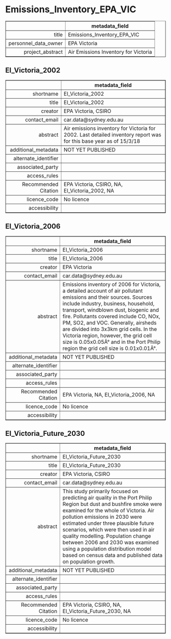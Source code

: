 Emissions_Inventory_EPA_VIC
===
<!-- html table generated in R 3.6.0 by xtable 1.8-4 package -->
<!-- Fri May 22 19:15:11 2020 -->
<table border=1>
<tr> <th>  </th> <th> metadata_field </th>  </tr>
  <tr> <td align="right"> title </td> <td> Emissions_Inventory_EPA_VIC </td> </tr>
  <tr> <td align="right"> personnel_data_owner </td> <td> EPA Victoria </td> </tr>
  <tr> <td align="right"> project_abstract </td> <td> Air Emissions Inventory for Victoria </td> </tr>
   </table>



EI_Victoria_2002
---
<!-- html table generated in R 3.6.0 by xtable 1.8-4 package -->
<!-- Fri May 22 19:15:11 2020 -->
<table border=1>
<tr> <th>  </th> <th> metadata_field </th>  </tr>
  <tr> <td align="right"> shortname </td> <td> EI_Victoria_2002 </td> </tr>
  <tr> <td align="right"> title </td> <td> EI_Victoria_2002 </td> </tr>
  <tr> <td align="right"> creator </td> <td> EPA Victoria, CSIRO </td> </tr>
  <tr> <td align="right"> contact_email </td> <td> car.data@sydney.edu.au </td> </tr>
  <tr> <td align="right"> abstract </td> <td> Air emissions inventory for Victoria for 2002. Last detailed inventory report was for this base year as of 15/3/18 </td> </tr>
  <tr> <td align="right"> additional_metadata </td> <td> NOT YET PUBLISHED </td> </tr>
  <tr> <td align="right"> alternate_identifier </td> <td>  </td> </tr>
  <tr> <td align="right"> associated_party </td> <td>  </td> </tr>
  <tr> <td align="right"> access_rules </td> <td>  </td> </tr>
  <tr> <td align="right"> Recommended Citation </td> <td> EPA Victoria, CSIRO, NA, EI_Victoria_2002, NA </td> </tr>
  <tr> <td align="right"> licence_code </td> <td> No licence </td> </tr>
  <tr> <td align="right"> accessibility </td> <td>  </td> </tr>
   </table>



EI_Victoria_2006
---
<!-- html table generated in R 3.6.0 by xtable 1.8-4 package -->
<!-- Fri May 22 19:15:11 2020 -->
<table border=1>
<tr> <th>  </th> <th> metadata_field </th>  </tr>
  <tr> <td align="right"> shortname </td> <td> EI_Victoria_2006 </td> </tr>
  <tr> <td align="right"> title </td> <td> EI_Victoria_2006 </td> </tr>
  <tr> <td align="right"> creator </td> <td> EPA Victoria </td> </tr>
  <tr> <td align="right"> contact_email </td> <td> car.data@sydney.edu.au </td> </tr>
  <tr> <td align="right"> abstract </td> <td> Emissions inventory of 2006 for Victoria, a detailed account of air pollutant emissions and their sources. Sources include industry, business, household, transport, windblown dust, biogenic and fire. Pollutants covered include CO, NOx, PM, SO2, and VOC. Generally, airsheds are divided into 3x3km grid cells. In the Victoria region, however, the grid cell size is 0.05x0.05Â° and in the Port Philip region the grid cell size is 0.01x0.01Â°. </td> </tr>
  <tr> <td align="right"> additional_metadata </td> <td> NOT YET PUBLISHED </td> </tr>
  <tr> <td align="right"> alternate_identifier </td> <td>  </td> </tr>
  <tr> <td align="right"> associated_party </td> <td>  </td> </tr>
  <tr> <td align="right"> access_rules </td> <td>  </td> </tr>
  <tr> <td align="right"> Recommended Citation </td> <td> EPA Victoria, NA, EI_Victoria_2006, NA </td> </tr>
  <tr> <td align="right"> licence_code </td> <td> No licence </td> </tr>
  <tr> <td align="right"> accessibility </td> <td>  </td> </tr>
   </table>



EI_Victoria_Future_2030
---
<!-- html table generated in R 3.6.0 by xtable 1.8-4 package -->
<!-- Fri May 22 19:15:11 2020 -->
<table border=1>
<tr> <th>  </th> <th> metadata_field </th>  </tr>
  <tr> <td align="right"> shortname </td> <td> EI_Victoria_Future_2030 </td> </tr>
  <tr> <td align="right"> title </td> <td> EI_Victoria_Future_2030 </td> </tr>
  <tr> <td align="right"> creator </td> <td> EPA Victoria, CSIRO </td> </tr>
  <tr> <td align="right"> contact_email </td> <td> car.data@sydney.edu.au </td> </tr>
  <tr> <td align="right"> abstract </td> <td> This study primarily focused on predicting air quality in the Port Philip Region but dust and bushfire smoke were examined for the whole of Victoria. Air pollution emissions in 2030 were estimated under three plausible future scenarios, which were then used in air quality modelling. Population change between 2006 and 2030 was examined using a population distribution model based on census data and published data on population growth.  </td> </tr>
  <tr> <td align="right"> additional_metadata </td> <td> NOT YET PUBLISHED </td> </tr>
  <tr> <td align="right"> alternate_identifier </td> <td>  </td> </tr>
  <tr> <td align="right"> associated_party </td> <td>  </td> </tr>
  <tr> <td align="right"> access_rules </td> <td>  </td> </tr>
  <tr> <td align="right"> Recommended Citation </td> <td> EPA Victoria, CSIRO, NA, EI_Victoria_Future_2030, NA </td> </tr>
  <tr> <td align="right"> licence_code </td> <td> No licence </td> </tr>
  <tr> <td align="right"> accessibility </td> <td>  </td> </tr>
   </table>


